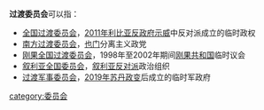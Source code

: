 '''过渡委员会'''可以指：

* [[全国过渡委员会|全国过渡委员会]]，[[2011年利比亚反政府示威|2011年利比亚反政府示威]]中反对派成立的临时政权
* [[南方过渡委员会|南方过渡委员会]]，[[也门|也门]]分离主义政党
* [[刚果全国过渡委员会|刚果全国过渡委员会]]，1998年至2002年期间[[刚果共和国|刚果共和国]]临时议会
* [[叙利亚全国委员会|叙利亚全国委员会]]，[[叙利亚反对派|叙利亚反对派]]政治组织
* [[过渡军事委员会|过渡军事委员会]]，[[2019年苏丹政变|2019年苏丹政变]]后成立的临时军政府

{{disambig|cat=五字组织机构消歧义}}
[[category:委员会|category:委员会]]